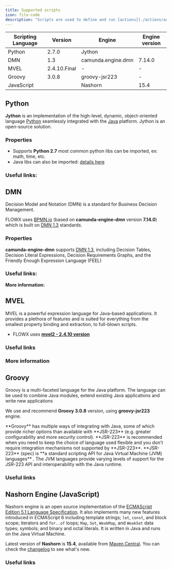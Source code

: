 ```yaml
---
title: Supported scripts
icon: file-code
description: "Scripts are used to define and run [actions](./actions/actions) but also properties inside [nodes](./node/node). For now, the following script languages are supported."
---
```


<CardGroup>

<Card title = "Python" icon = "python" href= "#python"></Card>
<Card title = "DMN" icon = "code" href= "#dmn"></Card>
<Card title = "MVEL" icon = "code" href= "#mvel"></Card>
<Card title = "Groovy" icon = "code" href= "#groovy"></Card>
<Card title = "JavaScript (Nashorn)" icon = "code" href= "#nashorn-engine-javascript"></Card>
</CardGroup>


| Scripting Language | Version      | Engine             | Engine version |
| ------------------ | ------------ | ------------------ | -------------- |
| Python             | 2.7.0        | Jython             |                |
| DMN                | 1.3          | camunda.engine.dmn | 7.14.0         |
| MVEL               | 2.4.10.Final | -                  | -              |
| Groovy             | 3.0.8        | groovy-jsr223      | -              |
| JavaScript         |              | Nashorn            | 15.4           |


## Python

**Jython** is an implementation of the high-level, dynamic, object-oriented language [Python](http://www.python.org/) seamlessly integrated with the [Java](http://www.javasoft.com/) platform. Jython is an open-source solution.

### Properties

* Supports **Python 2.7** most common python libs can be imported, ex: math, time, etc.
* Java libs can also be imported: [details here ](https://www.tutorialspoint.com/jython/jython_importing_java_libraries.htm)

### Useful links:

<Card title = "Python 2.7.18 documentation" href= "https://docs.python.org/2.7/" icon ="link"></Card>

<Card title = "Jython" href="https://www.jython.org/" icon = "link"></Card>

<Card title ="Jython FAQs" href="https://wiki.python.org/jython/JythonFaq" icon ="link"></Card>

## DMN

Decision Model and Notation (DMN) is a standard for Business Decision Management.

FLOWX uses [BPMN.io](https://bpmn.io/) (based on **camunda-engine-dmn** version **7.14.0**) which is built on [DMN 1.3](https://www.omg.org/spec/DMN/1.3/PDF) standards.

### Properties

**camunda-engine-dmn** supports [DMN 1.3](https://www.omg.org/spec/DMN/1.3/PDF), including Decision Tables, Decision Literal Expressions, Decision Requirements Graphs, and the Friendly Enough Expression Language (FEEL)

### Useful links:

<Card title ="Decision Model and Notation (DMN)" href ="https://www.omg.org/dmn/" icon ="link"></Card>

<Card title ="DMN 1.3 specs" href="https://www.omg.org/spec/DMN/1.3/PDF" icon = "link"></Card>

**More information:**

<Card title ="DMN Business rule action" href= "/docs/building-blocks/actions/business-rule-action/dmn-business-rule-action"></Card>

## MVEL

MVEL is a powerful expression language for Java-based applications. It provides a plethora of features and is suited for everything from the smallest property binding and extraction, to full-blown scripts.

* FLOWX uses [**mvel2 - 2.4.10 version**](https://mvnrepository.com/artifact/org.mvel/mvel2/2.4.10.Final)

### Useful links

<Card title ="Mvel documentation" href="http://mvel.documentnode.com/" icon ="link"></Card>

<Card title ="Maven repository: Mvel 2.4.0 final" href = "https://mvnrepository.com/artifact/org.mvel/mvel2/2.4.0." icon ="link"></Card>

### More information

<Card title = "Intro to MVEL" href="/docs/platform-overview/frameworks-and-standards/business-process-industry-standards/intro-to-mvel"></Card>

## Groovy

Groovy is a multi-faceted language for the Java platform. The language can be used to combine Java modules, extend existing Java applications and write new applications

We use and recommend **Groovy 3.0.8** version, using **groovy-jsr223** engine.

<Info>
**Groovy** has multiple ways of integrating with Java, some of which provide richer options than available with **JSR-223** (e.g. greater configurability and more security control). **JSR-223** is recommended when you need to keep the choice of language used flexible and you don't require integration mechanisms not supported by **JSR-223**.
</Info>

<Info>
**JSR-223** (spec) is **a standard scripting API for Java Virtual Machine (JVM) languages** . The JVM languages provide varying levels of support for the JSR-223 API and interoperability with the Java runtime.
</Info>

### Useful links

<Card title ="Groovy Language Documentation" href="http://docs.groovy-lang.org/docs/groovy-3.0.8/html/documentation/" icon ="link"></Card>

<Card title ="[Java] Class GroovyScriptEngineImpl" href ="https://docs.groovy-lang.org/latest/html/gapi/org/codehaus/groovy/jsr223/GroovyScriptEngineImpl.html" icon ="link"></Card>

## Nashorn Engine (JavaScript)

Nashorn engine is an open source implementation of the [ECMAScript Edition 5.1 Language Specification](https://es5.github.io/). It also implements many new features introduced in ECMAScript 6 including template strings; `let`, `const`, and block scope; iterators and `for..of` loops; `Map`, `Set`, `WeakMap`, and `WeakSet` data types; symbols; and binary and octal literals. It is written in Java and runs on the Java Virtual Machine.

Latest version of **Nashorn** is **15.4**, available from [Maven Central](https://search.maven.org/artifact/org.openjdk.nashorn/nashorn-core/15.4/jar). You can check the [changelog](https://github.com/openjdk/nashorn/blob/main/CHANGELOG.md) to see what's new.

### Useful links

<Card title = "GitHub - Nashorn" href = "https://github.com/openjdk/nashorn" icon ="link"></Card>

<Card title = "OpenJDK - Nashorn" href = "https://openjdk.org/projects/nashorn/" icon ="link"> </Card>


